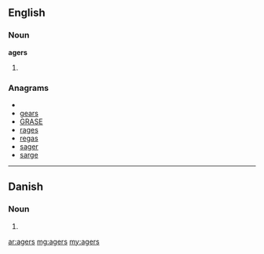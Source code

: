 ==English==
===Noun===
'''agers'''
#{{plural of|[[ager]]}}

===Anagrams===
* {{alphagram|aegrs}}
* [[gears#English|gears]]
* [[GRASE#English|GRASE]]
* [[rages#English|rages]]
* [[regas#English|regas]]
* [[sager#English|sager]]
* [[sarge#English|sarge]]


----

==Danish==

===Noun===
{{infl|da|noun form|g=c}}

# {{form of|genitive singular indefinite|ager|lang=da}}

[[ar:agers]]
[[mg:agers]]
[[my:agers]]